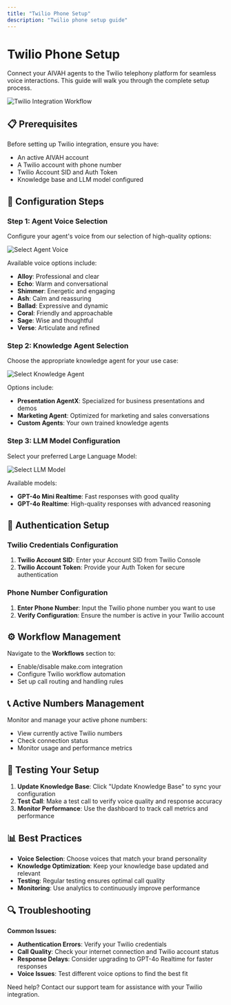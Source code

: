 ```yaml
---
title: "Twilio Phone Setup"
description: "Twilio phone setup guide"
---
```


# Twilio Phone Setup

Connect your AIVAH agents to the Twilio telephony platform for seamless voice interactions. This guide will walk you through the complete setup process.

![Twilio Integration Workflow](/integration/Integerations%20/Integeration%20with%20Telephony%20-%20Twillio%20%20Workflow%20.png)

## 📋 Prerequisites

Before setting up Twilio integration, ensure you have:
- An active AIVAH account
- A Twilio account with phone number
- Twilio Account SID and Auth Token
- Knowledge base and LLM model configured

## 🎯 Configuration Steps

### Step 1: Agent Voice Selection

Configure your agent's voice from our selection of high-quality options:

![Select Agent Voice](/integration/Integerations%20/Integeration%20with%20%20Twillio%20%20Select%20Agent%20Voice.png)

Available voice options include:
- **Alloy**: Professional and clear
- **Echo**: Warm and conversational  
- **Shimmer**: Energetic and engaging
- **Ash**: Calm and reassuring
- **Ballad**: Expressive and dynamic
- **Coral**: Friendly and approachable
- **Sage**: Wise and thoughtful
- **Verse**: Articulate and refined

### Step 2: Knowledge Agent Selection

Choose the appropriate knowledge agent for your use case:

![Select Knowledge Agent](/integration/Integerations%20/Integeration%20with%20%20Twillio%20%20Select%20Knwoledge%20Agent.png)

Options include:
- **Presentation AgentX**: Specialized for business presentations and demos
- **Marketing Agent**: Optimized for marketing and sales conversations
- **Custom Agents**: Your own trained knowledge agents

### Step 3: LLM Model Configuration

Select your preferred Large Language Model:

![Select LLM Model](/integration/Integerations%20/Integeration%20with%20%20Twillio%20%20Select%20Your%20LLM%20.png)

Available models:
- **GPT-4o Mini Realtime**: Fast responses with good quality
- **GPT-4o Realtime**: High-quality responses with advanced reasoning

## 🔧 Authentication Setup

### Twilio Credentials Configuration

1. **Twilio Account SID**: Enter your Account SID from Twilio Console
2. **Twilio Account Token**: Provide your Auth Token for secure authentication

### Phone Number Configuration

1. **Enter Phone Number**: Input the Twilio phone number you want to use
2. **Verify Configuration**: Ensure the number is active in your Twilio account

## ⚙️ Workflow Management

Navigate to the **Workflows** section to:
- Enable/disable make.com integration
- Configure Twilio workflow automation
- Set up call routing and handling rules

## 📞 Active Numbers Management

Monitor and manage your active phone numbers:
- View currently active Twilio numbers
- Check connection status
- Monitor usage and performance metrics

## 🚀 Testing Your Setup

1. **Update Knowledge Base**: Click "Update Knowledge Base" to sync your configuration
2. **Test Call**: Make a test call to verify voice quality and response accuracy
3. **Monitor Performance**: Use the dashboard to track call metrics and performance

## 📊 Best Practices

- **Voice Selection**: Choose voices that match your brand personality
- **Knowledge Optimization**: Keep your knowledge base updated and relevant
- **Testing**: Regular testing ensures optimal call quality
- **Monitoring**: Use analytics to continuously improve performance

## 🔍 Troubleshooting

**Common Issues:**
- **Authentication Errors**: Verify your Twilio credentials
- **Call Quality**: Check your internet connection and Twilio account status  
- **Response Delays**: Consider upgrading to GPT-4o Realtime for faster responses
- **Voice Issues**: Test different voice options to find the best fit

Need help? Contact our support team for assistance with your Twilio integration.
